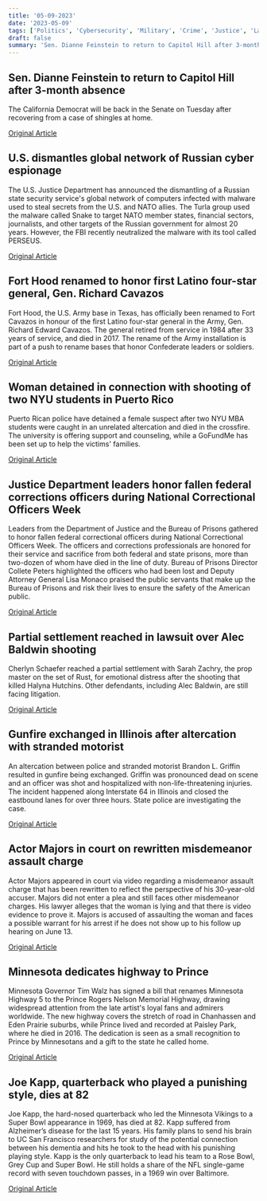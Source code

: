 ```yaml
---
title: '05-09-2023'
date: '2023-05-09'
tags: ['Politics', 'Cybersecurity', 'Military', 'Crime', 'Justice', 'Lawsuit', 'Entertainment', 'Minnesota, Prince', 'Sports News']
draft: false
summary: 'Sen. Dianne Feinstein to return to Capitol Hill after 3-month absence...'
---
```


## Sen. Dianne Feinstein to return to Capitol Hill after 3-month absence
The California Democrat will be back in the Senate on Tuesday after recovering from a case of shingles at home.

[Original Article](https://abcnews.go.com/Politics/dianne-feinstein-announces-return-capitol-hill-after-monthslong/story?id=99205855)

## U.S. dismantles global network of Russian cyber espionage
The U.S. Justice Department has announced the dismantling of a Russian state security service's global network of computers infected with malware used to steal secrets from the U.S. and NATO allies. The Turla group used the malware called Snake to target NATO member states, financial sectors, journalists, and other targets of the Russian government for almost 20 years. However, the FBI recently neutralized the malware with its tool called PERSEUS.

[Original Article](https://abcnews.go.com/Politics/doj-disrupts-russian-controlled-global-malware-network/story?id=99196869)

## Fort Hood renamed to honor first Latino four-star general, Gen. Richard Cavazos
Fort Hood, the U.S. Army base in Texas, has officially been renamed to Fort Cavazos in honour of the first Latino four-star general in the Army, Gen. Richard Edward Cavazos. The general retired from service in 1984 after 33 years of service, and died in 2017. The rename of the Army installation is part of a push to rename bases that honor Confederate leaders or soldiers.

[Original Article](https://abcnews.go.com/US/fort-hood-renamed-fort-cavazos-after-hispanic-4/story?id=99195412)

## Woman detained in connection with shooting of two NYU students in Puerto Rico
Puerto Rican police have detained a female suspect after two NYU MBA students were caught in an unrelated altercation and died in the crossfire. The university is offering support and counseling, while a GoFundMe has been set up to help the victims' families.

[Original Article](https://abcnews.go.com/US/woman-accused-killing-2-nyu-students-puerto-rico/story?id=99193401)

## Justice Department leaders honor fallen federal corrections officers during National Correctional Officers Week
Leaders from the Department of Justice and the Bureau of Prisons gathered to honor fallen federal correctional officers during National Correctional Officers Week. The officers and corrections professionals are honored for their service and sacrifice from both federal and state prisons, more than two-dozen of whom have died in the line of duty. Bureau of Prisons Director Collete Peters highlighted the officers who had been lost and Deputy Attorney General Lisa Monaco praised the public servants that make up the Bureau of Prisons and risk their lives to ensure the safety of the American public.

[Original Article](https://abcnews.go.com/Politics/doj-bureau-prisons-honor-fallen-corrections-officers/story?id=99201105)

## Partial settlement reached in lawsuit over Alec Baldwin shooting
Cherlyn Schaefer reached a partial settlement with Sarah Zachry, the prop master on the set of Rust, for emotional distress after the shooting that killed Halyna Hutchins. Other defendants, including Alec Baldwin, are still facing litigation.

[Original Article](https://abcnews.go.com/US/wireStory/rust-movie-medic-gets-115-million-partial-settlement-99200746)

## Gunfire exchanged in Illinois after altercation with stranded motorist
An altercation between police and stranded motorist Brandon L. Griffin resulted in gunfire being exchanged. Griffin was pronounced dead on scene and an officer was shot and hospitalized with non-life-threatening injuries. The incident happened along Interstate 64 in Illinois and closed the eastbound lanes for over three hours. State police are investigating the case.

[Original Article](https://abcnews.go.com/US/wireStory/illinois-trooper-shot-motorist-dead-exchange-gunfire-99195415)

## Actor Majors in court on rewritten misdemeanor assault charge
Actor Majors appeared in court via video regarding a misdemeanor assault charge that has been rewritten to reflect the perspective of his 30-year-old accuser. Majors did not enter a plea and still faces other misdemeanor charges. His lawyer alleges that the woman is lying and that there is video evidence to prove it. Majors is accused of assaulting the woman and faces a possible warrant for his arrest if he does not show up to his follow up hearing on June 13.

[Original Article](https://abcnews.go.com/US/wireStory/da-tweaks-jonathan-majors-charge-lawyer-innocent-99201761)

## Minnesota dedicates highway to Prince
Minnesota Governor Tim Walz has signed a bill that renames Minnesota Highway 5 to the Prince Rogers Nelson Memorial Highway, drawing widespread attention from the late artist's loyal fans and admirers worldwide. The new highway covers the stretch of road in Chanhassen and Eden Prairie suburbs, while Prince lived and recorded at Paisley Park, where he died in 2016. The dedication is seen as a small recognition to Prince by Minnesotans and a gift to the state he called home.

[Original Article](https://abcnews.go.com/Entertainment/wireStory/minnesota-governor-sign-bill-dedicating-highway-prince-99200303)

## Joe Kapp, quarterback who played a punishing style, dies at 82
Joe Kapp, the hard-nosed quarterback who led the Minnesota Vikings to a Super Bowl appearance in 1969, has died at 82. Kapp suffered from Alzheimer’s disease for the last 15 years. His family plans to send his brain to UC San Francisco researchers for study of the potential connection between his dementia and hits he took to the head with his punishing playing style. Kapp is the only quarterback to lead his team to a Rose Bowl, Grey Cup and Super Bowl. He still holds a share of the NFL single-game record with seven touchdown passes, in a 1969 win over Baltimore.

[Original Article](https://abcnews.go.com/Sports/wireStory/former-vikings-cal-qb-joe-kapp-dies-age-99198782)

